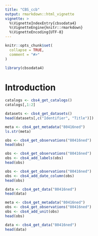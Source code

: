 ```yaml
---
title: "CBS_ccb"
output: rmarkdown::html_vignette
vignette: >
  %\VignetteIndexEntry{cbsodata4}
  %\VignetteEngine{knitr::rmarkdown}
  %\VignetteEncoding{UTF-8}
---
```


```r
knitr::opts_chunk$set(
  collapse = TRUE,
  comment = "#>"
)
```

```r
library(cbsodata4)
```

# Introduction

```r
catalogs <- cbs4_get_catalogs() 
catalogs[,1:2]
```


```r
datasets <- cbs4_get_datasets()
head(datasets[,c("Identifier", "Title")])
```

```r
meta <- cbs4_get_metadata("80416ned")
ls.str(meta)
```

```r
obs <- cbs4_get_observations("80416ned")
head(obs)
```


```r
obs <- cbs4_get_observations("80416ned")
obs <- cbs4_add_labels(obs)
head(obs)
```

```r
obs <- cbs4_get_observations("80416ned")
obs <- cbs4_add_date_column(obs)
head(obs)

data <- cbs4_get_data("80416ned")
head(data)
```

```r
meta <- cbs4_get_metadata("80416ned")
obs <- cbs4_get_observations("80416ned")
obs <- cbs4_add_unit(obs)
head(obs)
```

```r
data <- cbs4_get_data("80416ned")
head(data)
```
